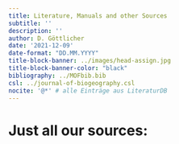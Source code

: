 ```yaml
---
title: Literature, Manuals and other Sources
subtitle: ''
description: ''
author: D. Göttlicher
date: '2021-12-09'
date-format: "DD.MM.YYYY"
title-block-banner: ../images/head-assign.jpg
title-block-banner-color: "black"
bibliography: ../MOFbib.bib
csl: ../journal-of-biogeography.csl
nocite: '@*' # alle Einträge aus LiteraturDB
---
```

# Just all our sources:

